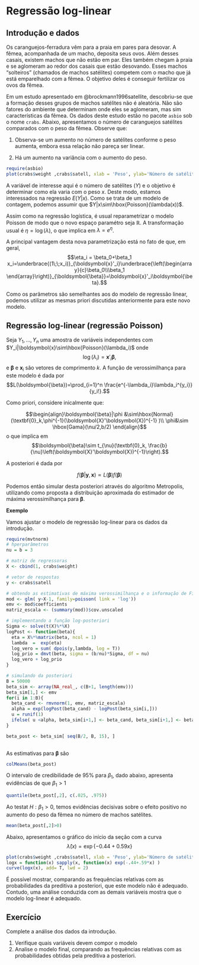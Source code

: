 # Regressão log-linear

## Introdução e dados


Os caranguejos-ferradura vêm para a praia em pares para desovar. A fêmea, acompanhada de um macho, deposita seus ovos. Além desses casais, existem machos que não estão em par. Eles também chegam à praia e se aglomeram ao redor dos casais que estão desovando. Esses machos "solteiros" (chamados de machos satélites) competem com o macho que já está emparelhado com a fêmea. O objetivo deles é conseguir fertilizar os ovos da fêmea.

Em um estudo apresentado em @brockmann1996satellite, descobriu-se que a formação desses grupos de machos satélites não é aleatória. Não são fatores do ambiente que determinam onde eles se aglomeram, mas sim características da fêmea. Os dados deste estudo estão no pacote `asbio` sob o nome `crabs`. Abaixo, apresentamos o número de caranguejos satélites comparados com o peso da fêmea. Observe que:

1. Observa-se um aumento no número de satélites conforme o peso aumenta, embora essa relação não pareça ser linear.

2. Há um aumento na variância com o aumento do peso.
 
```r
require(asbio)
plot(crabs$weight ,crabs$satell, xlab = 'Peso', ylab='Número de satélites')
```

A variável de interesse aqui é o número de satélites ($Y$) e o objetivo é determinar como ela varia com o peso $x$. Deste modo, estamos interessados na regressão $E(Y|x)$. Como se trata de um modelo de contagem, podemos assumir que $Y|x\sim\hbox{Poisson}(\lambda(x))$. 

Assim como na regressão logística, é usual reparametrizar o modelo Poisson de modo que o novo espaço paramétro seja $\mathbb{R}$. A transformação usual é $\eta=\log(\lambda)$, o que implica em $\lambda=e^\eta$. 

A principal vantagem desta nova parametrização está no fato de que, em geral, 
$$\eta_i = \beta_0+\beta_1 x_i=\underbrace{(1\;\;x_i)}_{\boldsymbol{x}'_i}\underbrace{\left(\begin{array}{c}\beta_0\\\beta_1 \end{array}\right)}_{\boldsymbol{\beta}}=\boldsymbol{x}'_i\boldsymbol{\beta}.$$

Como os parâmetros são semelhantes aos do modelo de regressão linear, podemos utilizar as mesmas priori discutidas anteriormente para este novo modelo.

## Regressão log-linear (regressão Poisson)

Seja $Y_1,\ldots,Y_n$ uma amostra de variáveis independentes com $Y_i|\boldsymbol{x}\sim\hbox{Poisson}(\lambda_i)$ onde 
$$\log(\lambda_i)=\boldsymbol{x}'_i\boldsymbol{\beta},$$
e $\boldsymbol{\beta}$ e $\boldsymbol{x}_i$ são vetores de comprimento $k$. A função de verossimilhança para este modelo é dada por
$$L(\boldsymbol{\beta})=\prod_{i=1}^n \frac{e^{-\lambda_i}\lambda_i^{y_i}}{y_i!}.$$

Como priori, considere inicalmente que:

$$\begin{align}\boldsymbol{\beta}|\phi &\sim\hbox{Normal}(\textbf{0}_k,\phi^{-1}(\boldsymbol{X}'\boldsymbol{X})^{-1} )\\ \phi&\sim \hbox{Gama}(\nu/2,b/2) \end{align}$$
o que implica em 
$$\boldsymbol{\beta}\sim t_{\nu}(\textbf{0}_k, \frac{b}{\nu}\left(\boldsymbol{X}'\boldsymbol{X})^{-1}\right).$$

A posteriori é dada por

$$f(\boldsymbol{\beta}|\boldsymbol{y},\boldsymbol{x})\propto L(\boldsymbol{\beta})f(\boldsymbol{\beta})$$

Podemos então simular desta posteriori através do algoritmo Metropolis, utilizando como proposta a distribuição aproximada do estimador de máxima verossimilhança para $\boldsymbol{\beta}$.

<div class ='alert alert-info'>
**Exemplo**

Vamos ajustar o modelo de regressão log-linear para os dados da introdução.

```r
require(mvtnorm)
# hperparâmetros
nu = b = 3

# matriz de regressoras
X <- cbind(1, crabs$weight) 

# vetor de respostas
y <- crabs$satell

# obtendo as estimativas de máxima verossimilhança e o informação de Fisher
mod <- glm( y~X-1, family=poisson( link = 'log'))
emv <- mod$coefficients
matriz_escala <- (summary(mod))$cov.unscaled

# implementando a função log-posteriori
Sigma <- solve(t(X)%*%X)
logPost <- function(beta){
  eta = X%*%matrix(beta, ncol = 1)
  lambda  =  exp(eta)
  log_vero = sum( dpois(y,lambda, log = T))
  log_prio = dmvt(beta, sigma = (b/nu)*Sigma, df = nu)
  log_vero + log_prio
}

# simulando da posteriori
B = 50000
beta_sim <- array(NA_real_, c(B+1, length(emv)))
beta_sim[1,] <- emv
for(i in 1:B){
  beta_cand <- rmvnorm(1, emv, matriz_escala)
  alpha = exp(logPost(beta_cand) - logPost(beta_sim[i,]))
  u = runif(1)
  ifelse( u <alpha, beta_sim[i+1,] <- beta_cand, beta_sim[i+1,] <- beta_sim[i,])
}

beta_post <- beta_sim[ seq(B/2, B, 15), ]
  
```

As estimativas para $\boldsymbol{\beta}$ são 

```r
colMeans(beta_post)
```
O intervalo de credibilidade de 95% para $\beta_1$, dado abaixo, apresenta evidências de que $\beta_1>1$
```r
quantile(beta_post[,2], c(.025, .975))
```
Ao testat $H:\beta_1>0$, temos evidências decisivas sobre o efeito positivo no aumento do peso da fêmea no número de machos satélites.
```r
mean(beta_post[,2]>0)
```

Abaixo, apresentamos o gráfico do início da seção com a curva 
$$\hat{\lambda}(x)=\exp\{-0.44+  0.59x\}$$


```r
plot(crabs$weight ,crabs$satell, xlab = 'Peso', ylab='Número de satélites')
logx = function(x) sapply(x, function(x) exp(-.44+.59*x) )
curve(logx(x), add= T, lwd = 2)

```

É possível mostrar, comparando as frequências relativas com as probabilidades da preditiva a posteriori, que este modelo não é adequado. Contudo, uma análise conduzida com as demais variáveis mostra que o modelo log-linear é adequado. 

</div>


## Exercício


Complete a análise dos dados da introdução.

1. Verifique quais variáveis devem compor o modelo
2. Analise o modelo final, comparando as frequências relativas com as probabilidades obtidas pela preditiva a posteriori.
